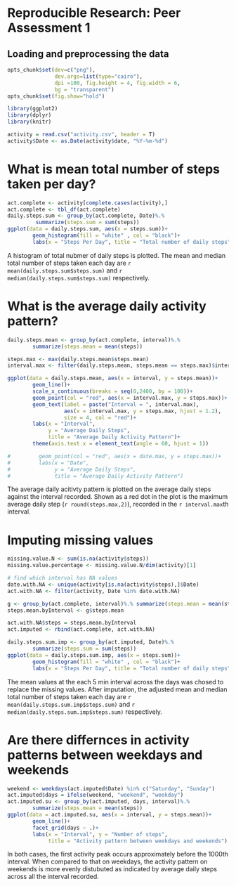 Reproducible Research: Peer Assessment 1
========================================================
## Loading and preprocessing the data
```r
opts_chunk$set(dev=c("png"), 
               dev.args=list(type="cairo"),
               dpi =100, fig.height = 4, fig.width = 6,
               bg = "transparent")
opts_chunk$set(fig.show="hold")

library(ggplot2)
library(dplyr)
library(knitr)
```

```r
activity = read.csv("activity.csv", header = T)
activity$Date <- as.Date(activity$date, "%Y-%m-%d")
```

# What is mean total number of steps taken per day?
```r
act.complete <- activity[complete.cases(activity),]
act.complete <- tbl_df(act.complete)
daily.steps.sum <- group_by(act.complete, Date)%.%
         summarize(steps.sum = sum(steps))
ggplot(data = daily.steps.sum, aes(x = steps.sum))+ 
        geom_histogram(fill = "white" , col = "black")+
        labs(x = "Steps Per Day", title = "Total number of daily steps")
```

A histogram of total nubmer of daily steps is plotted. The mean and median total number of steps taken each day are `r mean(daily.steps.sum$steps.sum)` and `r median(daily.steps.sum$steps.sum)` respectively. 


# What is the average daily activity pattern?
```r
daily.steps.mean <- group_by(act.complete, interval)%.%
        summarize(steps.mean = mean(steps))

steps.max <- max(daily.steps.mean$steps.mean)
interval.max <- filter(daily.steps.mean, steps.mean == steps.max)$interval

ggplot(data = daily.steps.mean, aes(x = interval, y = steps.mean))+
        geom_line()+
        scale_x_continuous(breaks = seq(0,2400, by = 100))+
        geom_point(col = "red", aes(x = interval.max, y = steps.max))+
        geom_text(label = paste("Interval = ", interval.max), 
                  aes(x = interval.max, y = steps.max, hjust = 1.2), 
                  size = 4, col = "red")+
        labs(x = "Interval", 
             y = "Average Daily Steps",
             title = "Average Daily Activity Pattern")+
        theme(axis.text.x = element_text(angle = 60, hjust = 1))

#         geom_point(col = "red", aes(x = date.max, y = steps.max))+
#         labs(x = "Date", 
#              y = "Average Daily Steps",
#              title = "Average Daily Activity Pattern")

```

The average daily acitivty pattern is plotted on the average daily steps against the interval recorded. Shown as a red dot in the plot is the maximum average daily step (`r round(steps.max,2)`), recorded in the `r interval.max`th interval.


# Imputing missing values

```r
missing.value.N <- sum(is.na(activity$steps))
missing.value.percentage <- missing.value.N/dim(activity)[1]

# find which interval has NA values
date.with.NA <- unique(activity[is.na(activity$steps),]$Date)
act.with.NA <- filter(activity, Date %in% date.with.NA)

g <- group_by(act.complete, interval)%.% summarize(steps.mean = mean(steps))
steps.mean.byInterval <- g$steps.mean

act.with.NA$steps = steps.mean.byInterval
act.imputed <- rbind(act.complete, act.with.NA)
```


```r
daily.steps.sum.imp <- group_by(act.imputed, Date)%.%
        summarize(steps.sum = sum(steps))
ggplot(data = daily.steps.sum.imp, aes(x = steps.sum))+ 
        geom_histogram(fill = "white" , col = "black")+
        labs(x = "Steps Per Day", title = "Total number of daily steps")
```

The mean values at the each 5 min interval across the days was chosed to replace the missing values. After imputation, the adjusted mean and median total number of steps taken each day are `r mean(daily.steps.sum.imp$steps.sum)` and `r median(daily.steps.sum.imp$steps.sum)` respectively. 

# Are there differnces in activity patterns between weekdays and weekends
```r
weekend <- weekdays(act.imputed$Date) %in% c("Saturday", "Sunday")
act.imputed$days = ifelse(weekend, "weekend", "weekday")
act.imputed.su <- group_by(act.imputed, days, interval)%.%
        summarize(steps.mean = mean(steps))
ggplot(data = act.imputed.su, aes(x = interval, y = steps.mean))+
        geom_line()+
        facet_grid(days ~ .)+
        labs(x = "Interval", y = "Number of steps",
             title = "Activity pattern between weekdays and weekends")

```

In both cases, the first activity peak occurs approximately before the 1000th interval. When compared to that on weekdays, the activity pattern on weekends is more evenly distubuted as indicated by average daily steps across all the interval recorded. 


